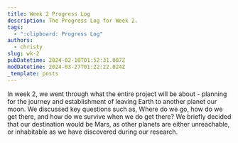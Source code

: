 ```yaml
---
title: Week 2 Progress Log
description: The Progress Log for Week 2.
tags:
  - ":clipboard: Progress Log"
authors:
  - christy
slug: wk-2
pubDatetime: 2024-02-10T01:52:31.007Z
modDatetime: 2024-03-27T01:22:22.024Z
_template: posts
---
```


In week 2, we went through what the entire project will be about - planning for the journey and establishment of leaving Earth to another planet our moon. We discussed key questions such as, Where do we go, how do we get there, and
how do we survive when we do get there? We briefly decided that our destination would be Mars, as other planets are either unreachable, or inhabitable as we have discovered during our research.
